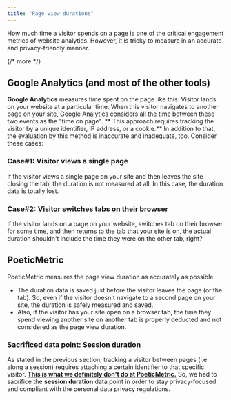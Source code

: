 ```yaml
---
title: "Page view durations"
---
```


How much time a visitor spends on a page is one of the critical engagement metrics of website analytics. However, it is tricky to measure in an accurate and privacy-friendly manner.

{/* more */}

## Google Analytics (and most of the other tools)

**Google Analytics** measures time spent on the page like this: Visitor lands on your website at a particular time. When this visitor navigates to another page on your site, Google Analytics considers all the time between these two events as the "time on page". ** This approach requires tracking the visitor by a unique identifier, IP address, or a cookie.** In addition to that, the evaluation by this method is inaccurate and inadequate, too. Consider these cases:

### Case#1: Visitor views a single page

If the visitor views a single page on your site and then leaves the site closing the tab, the duration is not measured at all. In this case, the duration data is totally lost.

### Case#2: Visitor switches tabs on their browser

If the visitor lands on a page on your website, switches tab on their browser for some time, and then returns to the tab that your site is on, the actual duration shouldn't include the time they were on the other tab, right?

## PoeticMetric

PoeticMetric measures the page view duration as accurately as possible.

* The duration data is saved just before the visitor leaves the page (or the tab). So, even if the visitor doesn't navigate to a second page on your site, the duration is safely measured and saved.
* Also, if the visitor has your site open on a browser tab, the time they spend viewing another site on another tab is properly deducted and not considered as the page view duration.

### Sacrificed data point: Session duration

As stated in the previous section, tracking a visitor between pages (i.e. along a session) requires attaching a certain identifier to that specific visitor. [**This is what we definitely don't do at PoeticMetric.**](/manifesto#1-being-privacy-first) So, we had to sacrifice the **session duration** data point in order to stay privacy-focused and compliant with the personal data privacy regulations.

